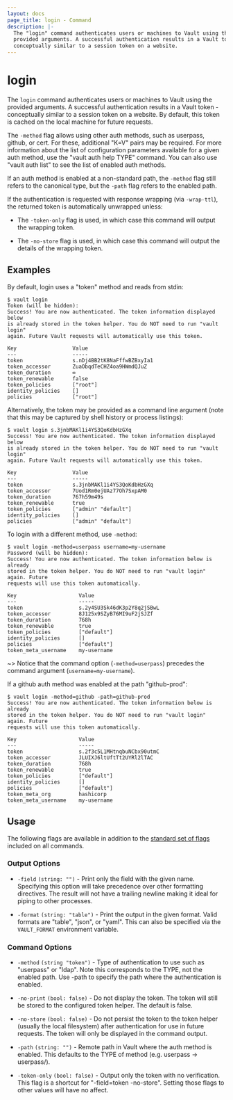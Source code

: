 ```yaml
---
layout: docs
page_title: login - Command
description: |-
  The "login" command authenticates users or machines to Vault using the
  provided arguments. A successful authentication results in a Vault token -
  conceptually similar to a session token on a website.
---
```


# login

The `login` command authenticates users or machines to Vault using the provided
arguments. A successful authentication results in a Vault token - conceptually
similar to a session token on a website. By default, this token is cached on the
local machine for future requests.

The `-method` flag allows using other auth methods, such as userpass,
github, or cert. For these, additional "K=V" pairs may be required. For more
information about the list of configuration parameters available for a given
auth method, use the "vault auth help TYPE" command. You can also use "vault
auth list" to see the list of enabled auth methods.

If an auth method is enabled at a non-standard path, the `-method`
flag still refers to the canonical type, but the `-path` flag refers to the
enabled path.

If the authentication is requested with response wrapping (via `-wrap-ttl`),
the returned token is automatically unwrapped unless:

- The `-token-only` flag is used, in which case this command will output
  the wrapping token.

- The `-no-store` flag is used, in which case this command will output the
  details of the wrapping token.

## Examples

By default, login uses a "token" method and reads from stdin:

```shell-session
$ vault login
Token (will be hidden):
Success! You are now authenticated. The token information displayed below
is already stored in the token helper. You do NOT need to run "vault login"
again. Future Vault requests will automatically use this token.

Key                  Value
---                  -----
token                s.nDj4BB2tK8NaFffwBZBxyIa1
token_accessor       ZuaObqdTeCHZ4oa9HWmdQJuZ
token_duration       ∞
token_renewable      false
token_policies       ["root"]
identity_policies    []
policies             ["root"]
```

Alternatively, the token may be provided as a command line argument (note that
this may be captured by shell history or process listings):

```shell-session
$ vault login s.3jnbMAKl1i4YS3QoKdbHzGXq
Success! You are now authenticated. The token information displayed below
is already stored in the token helper. You do NOT need to run "vault login"
again. Future Vault requests will automatically use this token.

Key                  Value
---                  -----
token                s.3jnbMAKl1i4YS3QoKdbHzGXq
token_accessor       7Uod1Rm0ejUAz77Oh7SxpAM0
token_duration       767h59m49s
token_renewable      true
token_policies       ["admin" "default"]
identity_policies    []
policies             ["admin" "default"]
```

To login with a different method, use `-method`:

```shell-session
$ vault login -method=userpass username=my-username
Password (will be hidden):
Success! You are now authenticated. The token information below is already
stored in the token helper. You do NOT need to run "vault login" again. Future
requests will use this token automatically.

Key                    Value
---                    -----
token                  s.2y4SU3Sk46dK3p2Y8q2jSBwL
token_accessor         8J125x9SZyB76MI9uF2jSJZf
token_duration         768h
token_renewable        true
token_policies         ["default"]
identity_policies      []
policies               ["default"]
token_meta_username    my-username
```

~> Notice that the command option (`-method=userpass`) precedes the command
argument (`username=my-username`).

If a github auth method was enabled at the path "github-prod":

```shell-session
$ vault login -method=github -path=github-prod
Success! You are now authenticated. The token information below is already
stored in the token helper. You do NOT need to run "vault login" again. Future
requests will use this token automatically.

Key                    Value
---                    -----
token                  s.2f3c5L1MHtnqbuNCbx90utmC
token_accessor         JLUIXJ6ltUftTt2UYRl2lTAC
token_duration         768h
token_renewable        true
token_policies         ["default"]
identity_policies      []
policies               ["default"]
token_meta_org         hashicorp
token_meta_username    my-username
```

## Usage

The following flags are available in addition to the [standard set of
flags](/vault/docs/commands) included on all commands.

### Output Options

- `-field` `(string: "")` - Print only the field with the given name. Specifying
  this option will take precedence over other formatting directives. The result
  will not have a trailing newline making it ideal for piping to other processes.

- `-format` `(string: "table")` - Print the output in the given format. Valid
  formats are "table", "json", or "yaml". This can also be specified via the
  `VAULT_FORMAT` environment variable.

### Command Options

- `-method` `(string "token")` - Type of authentication to use such as
  "userpass" or "ldap". Note this corresponds to the TYPE, not the enabled path.
  Use -path to specify the path where the authentication is enabled.

- `-no-print` `(bool: false)` - Do not display the token. The token will
  still be stored to the configured token helper. The default is false.

- `-no-store` `(bool: false)` - Do not persist the token to the token helper
  (usually the local filesystem) after authentication for use in future
  requests. The token will only be displayed in the command output.

- `-path` `(string: "")` - Remote path in Vault where the auth method
  is enabled. This defaults to the TYPE of method (e.g. userpass -> userpass/).

- `-token-only` `(bool: false)` - Output only the token with no verification.
  This flag is a shortcut for "-field=token -no-store". Setting those
  flags to other values will have no affect.
